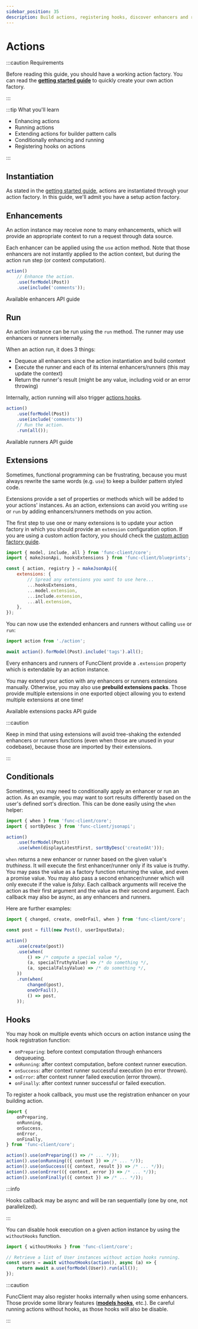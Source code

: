 ```yaml
---
sidebar_position: 35
description: Build actions, registering hooks, discover enhancers and runners.
---
```



# Actions

:::caution Requirements

Before reading this guide, you should have a working action factory. You can
read the [**getting started guide**](/docs/getting-started#your-first-actions)
to quickly create your own action factory.

:::

:::tip What you'll learn

-   Enhancing actions
-   Running actions
-   Extending actions for builder pattern calls
-   Conditionally enhancing and running
-   Registering hooks on actions

:::

## Instantiation

As stated in the [getting started guide](/docs/getting-started#running-simple-actions),
actions are instantiated through your action factory. In this guide, we'll admit
you have a setup action factory.

## Enhancements

An action instance may receive none to many enhancements, which will provide an
appropriate context to run a request through data source.

Each enhancer can be applied using the `use` action method. Note that those
enhancers are not instantly applied to the action context, but during the action
run step (or context computation).

```javascript
action()
    // Enhance the action.
    .use(forModel(Post))
    .use(include('comments'));
```

<Link
  className="button bg--primary-gradient"
  to="/docs/api/actions-enhancers"
>
  Available enhancers API guide
</Link>

## Run

An action instance can be run using the `run` method. The runner may use
enhancers or runners internally.

When an action run, it does 3 things:

-   Dequeue all enhancers since the action instantiation and build context
-   Execute the runner and each of its internal enhancers/runners (this may
update the context)
-   Return the runner's result (might be any value, including void or an error
throwing)

Internally, action running will also trigger [actions hooks](#hooks).

```javascript
action()
    .use(forModel(Post))
    .use(include('comments'))
    // Run the action.
    .run(all());
```

<Link
  className="button bg--primary-gradient"
  to="/docs/api/actions-runners"
>
  Available runners API guide
</Link>

## Extensions

Sometimes, functional programming can be frustrating, because you must always
rewrite the same words (e.g. `use`) to keep a builder pattern styled code.

Extensions provide a set of properties or methods which will be added
to your actions' instances. As an action, extensions can avoid you writing
`use` or `run` by adding enhancers/runners methods on you action.

The first step to use one or many extensions is to update your action factory
in which you should provide an `extension` configuration option.
If you are using a custom action factory, you should check the
[custom action factory guide](/docs/advanced/custom-action-factory).

```javascript title="action.js"
import { model, include, all } from 'func-client/core';
import { makeJsonApi, hooksExtensions } from 'func-client/blueprints';

const { action, registry } = makeJsonApi({
    extensions: {
        // Spread any extensions you want to use here...
        ...hooksExtensions,
        ...model.extension,
        ...include.extension,
        ...all.extension,
    },
});
```

You can now use the extended enhancers and runners without calling `use` or
`run`:

```javascript
import action from './action';

await action().forModel(Post).include('tags').all();
```

Every enhancers and runners of FuncClient provide a `.extension` property
which is extendable by an action instance.

You may extend your action with any enhancers or runners extensions manually.
Otherwise, you may also use **prebuild extensions packs**. Those provide
multiple extensions in one exported object allowing you to extend multiple
extensions at one time!

<Link
  className="button bg--primary-gradient margin-bottom--lg"
  to="/docs/api/actions-extensions"
>
  Available extensions packs API guide
</Link>

:::caution

Keep in mind that using extensions will avoid tree-shaking the extended
enhancers or runners functions (even when those are unused in your codebase),
because those are imported by their extensions.

:::

## Conditionals

Sometimes, you may need to conditionally apply an enhancer or run an action. As
an example, you may want to sort results differently based on the user's defined
sort's direction. This can be done easily using the `when` helper:

```javascript
import { when } from 'func-client/core';
import { sortByDesc } from 'func-client/jsonapi';

action()
    .use(forModel(Post))
    .use(when(displayLatestFirst, sortByDesc('createdAt')));
```

`when` returns a new enhancer or runner based on the given value's
_truthiness_. It will execute the first enhancer/runner only if its value is
_truthy_. You may pass the value as a factory function returning the value,
and even a promise value. You may also pass a second enhancer/runner which
will only execute if the value is _falsy_.
Each callback arguments will receive the action as their first argument
and the value as their second argument. Each callback may also be async,
as any enhancers and runners.

Here are further examples:

```javascript
import { changed, create, oneOrFail, when } from 'func-client/core';

const post = fill(new Post(), userInputData);

action()
    .use(create(post))
    .use(when(
        () => /* compute a special value */,
        (a, specialTruthyValue) => /* do something */,
        (a, specialFalsyValue) => /* do something */,
    ))
    .run(when(
        changed(post),
        oneOrFail(),
        () => post,
    ));
```

## Hooks

You may hook on multiple events which occurs on action instance using the hook
registration function:

-   `onPreparing`: before context computation through enhancers dequeueing.
-   `onRunning`: after context computation, before context runner execution.
-   `onSuccess`: after context runner successful execution (no error thrown).
-   `onError`: after context runner failed execution (error thrown).
-   `onFinally`: after context runner successful or failed execution.

To register a hook callback, you must use the registration enhancer on your
building action.

```javascript
import {
    onPreparing,
    onRunning,
    onSuccess,
    onError,
    onFinally,
} from 'func-client/core';

action().use(onPreparing(() => /* ... */));
action().use(onRunning(({ context }) => /* ... */));
action().use(onSuccess(({ context, result }) => /* ... */));
action().use(onError(({ context, error }) => /* ... */));
action().use(onFinally(({ context }) => /* ... */));
```

:::info

Hooks callback may be async and will be ran sequentially (one by one, not
parallelized).

:::

You can disable hook execution on a given action instance by using the
`withoutHooks` function.

```javascript
import { withoutHooks } from 'func-client/core';

// Retrieve a list of User instances without action hooks running.
const users = await withoutHooks(action(), async (a) => {
    return await a.use(forModel(User)).run(all());
});
```

:::caution

FuncClient may also register hooks internally when using some enhancers. Those
provide some library features
([**models hooks**](/docs/models#hooks), etc.). Be careful running
actions without hooks, as those hooks will also be disable.

:::
